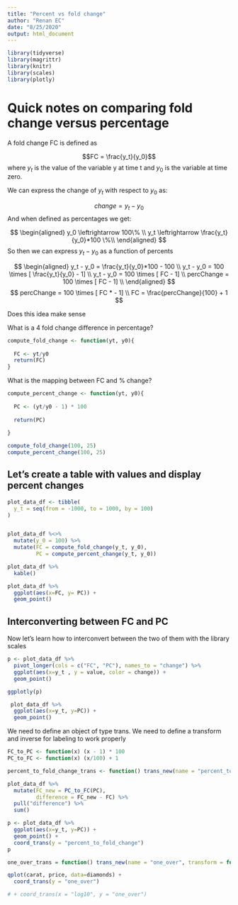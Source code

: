 ```yaml
---
title: "Percent vs fold change"
author: "Renan EC"
date: "8/25/2020"
output: html_document
---
```


```r
library(tidyverse)
library(magrittr)
library(knitr)
library(scales)
library(plotly)
```

# Quick notes on comparing fold change versus percentage

A fold change FC is defined as 

$$FC = \frac{y_t}{y_0}$$
where $y_t$ is the value of the variable y at time t and $y_0$ is the variable at time zero.

We can express the  change of $y_t$ with respect to $y_0$ as:

$$change = y_t-y_0$$
And when defined as percentages we get:

$$
\begin{aligned}
y_0 \leftrightarrow 100\% \\
y_t \leftrightarrow \frac{y_t}{y_0}*100 \%\\
\end{aligned}
$$
So then we can express $y_t - y_0$  as a function of percents

$$
\begin{aligned}
y_t - y_0 = \frac{y_t}{y_0}*100 - 100 \\
y_t - y_0 = 100 \times [ \frac{y_t}{y_0} - 1] \\
y_t - y_0 = 100 \times [ FC - 1] \\
percChange = 100 \times [ FC - 1] \\
\end{aligned}
$$
$$
percChange = 100 \times [ FC * - 1] \\
FC = \frac{percChange}{100} + 1
$$

Does this idea make sense

What is a 4 fold change difference in percentage?

```r

compute_fold_change <- function(yt, y0){
  
  FC <- yt/y0
  return(FC)
}

```

What is the mapping between FC and % change?

```r
compute_percent_change <- function(yt, y0){
  
  PC <- (yt/y0 - 1) * 100
  
  return(PC)
  
}
```


```r
compute_fold_change(100, 25)
compute_percent_change(100, 25)
```

## Let's create a table with values and display percent changes

```r
plot_data_df <- tibble(
  y_t = seq(from = -1000, to = 1000, by = 100)
)


plot_data_df %<>% 
  mutate(y_0 = 100) %>% 
  mutate(FC = compute_fold_change(y_t, y_0),
         PC = compute_percent_change(y_t, y_0)) 
```

```r
plot_data_df %>% 
  kable()
```


```r
plot_data_df %>% 
  ggplot(aes(x=FC, y= PC)) +
  geom_point() 
```
## Interconverting between FC and PC

Now let's learn how to interconvert between the two of them with the library scales

```r
p <- plot_data_df %>% 
  pivot_longer(cols = c("FC", "PC"), names_to = "change") %>% 
  ggplot(aes(x=y_t , y = value, color = change)) +
  geom_point()

ggplotly(p)
```

```r
 plot_data_df %>% 
  ggplot(aes(x=y_t, y=PC)) +
  geom_point()
```

We need to define an object of type trans. We need to define a transform and inverse for labeling to work properly


```r
FC_to_PC <- function(x) (x - 1) * 100
PC_to_FC <- function(x) (x/100) + 1

percent_to_fold_change_trans <- function() trans_new(name = "percent_to_fold_change", transform = PC_to_FC, inverse = FC_to_PC)
```

```r
plot_data_df %>% 
  mutate(FC_new = PC_to_FC(PC),
         difference = FC_new - FC) %>% 
  pull("difference") %>% 
  sum()
```

```r
p <- plot_data_df %>% 
  ggplot(aes(x=y_t, y=PC)) +
  geom_point() +
  coord_trans(y = "percent_to_fold_change")
p
```




```r
one_over_trans = function() trans_new(name = "one_over", transform = function(x) 1/x, inverse = function(x) x)
```

```r
qplot(carat, price, data=diamonds) +
  coord_trans(y = "one_over")

# + coord_trans(x = "log10", y = "one_over")
```

